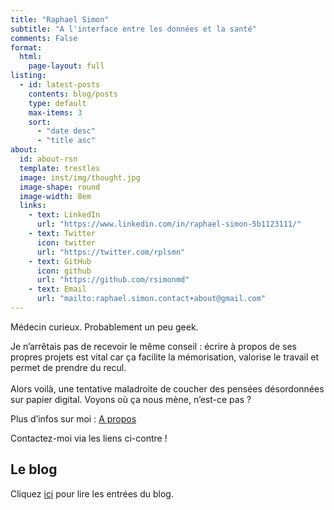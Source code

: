 ```yaml
---
title: "Raphael Simon"
subtitle: "A l'interface entre les données et la santé"
comments: False
format:
  html:
    page-layout: full
listing:
  - id: latest-posts
    contents: blog/posts
    type: default
    max-items: 3
    sort: 
      - "date desc"
      - "title asc"
about:
  id: about-rsn
  template: trestles
  image: inst/img/thought.jpg
  image-shape: round
  image-width: 8em
  links:
    - text: LinkedIn
      url: "https://www.linkedin.com/in/raphael-simon-5b1123111/"
    - text: Twitter
      icon: twitter
      url: "https://twitter.com/rplsmn"
    - text: GitHub
      icon: github
      url: "https://github.com/rsimonmd"
    - text: Email
      url: "mailto:raphael.simon.contact+about@gmail.com"
---
```


:::{#about-rsn}

Médecin curieux. Probablement un peu geek.

Je n'arrêtais pas de recevoir le même conseil : écrire à propos de ses propres projets est vital car ça facilite la mémorisation, valorise le travail et permet de prendre du recul. <br><br>
Alors voilà, une tentative maladroite de coucher des pensées désordonnées sur papier digital. Voyons où ça nous mène, n'est-ce pas ?

Plus d'infos sur moi : [A propos](about.qmd)

Contactez-moi via les liens ci-contre !
:::

:::::{.grid}
::::{.g-col-12 .g-col-md-6}
## Le blog
Cliquez [ici](blog/index.qmd) pour lire les entrées du blog. 

:::{#latest-posts}
:::
::::
<!-- ::::{.g-col-12 .g-col-md-6}
Du texte
:::{#une autre liste}
:::
:::: -->
:::::